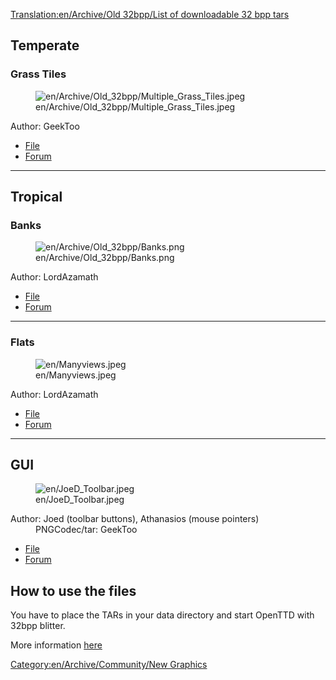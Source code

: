 [[Translation:en/Archive/Old 32bpp/List of downloadable 32 bpp tars]]
== Temperate ==
=== Grass Tiles ===
[[File:en/Archive/Old 32bpp/Multiple Grass Tiles.jpeg]]
;Author: GeekToo
*[http://www.tt-forums.net/download.php?id=78740 File]
*[http://www.tt-forums.net/viewtopic.php?p=625408#p625408 Forum]
----
== Tropical ==
=== Banks ===
[[File:en/Archive/Old 32bpp/Banks.png]]
;Author: LordAzamath
*[http://www.tt-forums.net/download.php?id=78881&sid=44142899afb846d3a33005212020b4d0 File]
*[http://www.tt-forums.net/viewtopic.php?p=612554#p612554 Forum]
----

=== Flats ===
[[File:en/Manyviews.jpeg]]
;Author: LordAzamath
*[http://www.tt-forums.net/download.php?id=79288 File]
*[http://www.tt-forums.net/viewtopic.php?p=626531#p626531 Forum]
----
== GUI ==
[[File:en/JoeD Toolbar.jpeg]]
;Author: Joed (toolbar buttons), Athanasios (mouse pointers)
: PNGCodec/tar: GeekToo
*[http://www.tt-forums.net/download.php?id=79904 File]
*[http://www.tt-forums.net/viewtopic.php?p=632565#p632565 Forum]

==How to use the files==
{{en/Nightly}}
You have to place the TARs in your data directory and start OpenTTD with 32bpp blitter.

More information [[en/Archive/Old 32bpp/32bit Graphics Development#user-info|here]]

[[Category:en/Archive/Community/New Graphics]]